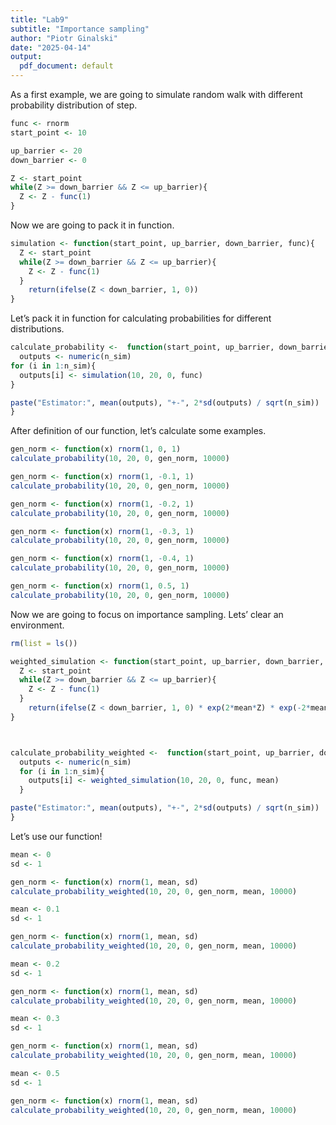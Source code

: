 ```yaml
---
title: "Lab9"
subtitle: "Importance sampling"
author: "Piotr Ginalski"
date: "2025-04-14"
output:
  pdf_document: default
---
```


As a first example, we are going to simulate random walk with different probability distribution of step.

```r
func <- rnorm
start_point <- 10

up_barrier <- 20
down_barrier <- 0

Z <- start_point
while(Z >= down_barrier && Z <= up_barrier){
  Z <- Z - func(1)
}
```

Now we are going to pack it in function.

```r
simulation <- function(start_point, up_barrier, down_barrier, func){
  Z <- start_point
  while(Z >= down_barrier && Z <= up_barrier){
    Z <- Z - func(1)
  }
    return(ifelse(Z < down_barrier, 1, 0))
}
```

Let's pack it in function for calculating probabilities for different distributions.

```r
calculate_probability <-  function(start_point, up_barrier, down_barrier, func, n_sim){
  outputs <- numeric(n_sim)
for (i in 1:n_sim){
  outputs[i] <- simulation(10, 20, 0, func)
}

paste("Estimator:", mean(outputs), "+-", 2*sd(outputs) / sqrt(n_sim))
}
```

After definition of our function, let's calculate some examples.

```r
gen_norm <- function(x) rnorm(1, 0, 1)
calculate_probability(10, 20, 0, gen_norm, 10000)
```

```r
gen_norm <- function(x) rnorm(1, -0.1, 1)
calculate_probability(10, 20, 0, gen_norm, 10000)
```

```r
gen_norm <- function(x) rnorm(1, -0.2, 1)
calculate_probability(10, 20, 0, gen_norm, 10000)
```

```r
gen_norm <- function(x) rnorm(1, -0.3, 1)
calculate_probability(10, 20, 0, gen_norm, 10000)
```

```r
gen_norm <- function(x) rnorm(1, -0.4, 1)
calculate_probability(10, 20, 0, gen_norm, 10000)
```

```r
gen_norm <- function(x) rnorm(1, 0.5, 1)
calculate_probability(10, 20, 0, gen_norm, 10000)
```

Now we are going to focus on importance sampling. Lets' clear an environment.

```r
rm(list = ls())
```

```r


weighted_simulation <- function(start_point, up_barrier, down_barrier, func, mean){
  Z <- start_point
  while(Z >= down_barrier && Z <= up_barrier){
    Z <- Z - func(1)
  }
    return(ifelse(Z < down_barrier, 1, 0) * exp(2*mean*Z) * exp(-2*mean*start_point))
}



calculate_probability_weighted <-  function(start_point, up_barrier, down_barrier, func, mean, n_sim){
  outputs <- numeric(n_sim)
  for (i in 1:n_sim){
    outputs[i] <- weighted_simulation(10, 20, 0, func, mean)
  }

paste("Estimator:", mean(outputs), "+-", 2*sd(outputs) / sqrt(n_sim))
}
```

Let's use our function!

```r
mean <- 0
sd <- 1

gen_norm <- function(x) rnorm(1, mean, sd)
calculate_probability_weighted(10, 20, 0, gen_norm, mean, 10000)
```


```r
mean <- 0.1
sd <- 1

gen_norm <- function(x) rnorm(1, mean, sd)
calculate_probability_weighted(10, 20, 0, gen_norm, mean, 10000)
```


```r
mean <- 0.2
sd <- 1

gen_norm <- function(x) rnorm(1, mean, sd)
calculate_probability_weighted(10, 20, 0, gen_norm, mean, 10000)
```

```r
mean <- 0.3
sd <- 1

gen_norm <- function(x) rnorm(1, mean, sd)
calculate_probability_weighted(10, 20, 0, gen_norm, mean, 10000)
```

```r
mean <- 0.5
sd <- 1

gen_norm <- function(x) rnorm(1, mean, sd)
calculate_probability_weighted(10, 20, 0, gen_norm, mean, 10000)
```